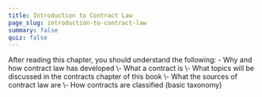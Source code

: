 ```yaml
---
title: Introduction to Contract Law
page_slug: introduction-to-contract-law
summary: false
quiz: false
---
```

<div className="content-chunk" data-subsection-id = "Introduction-to-Contract-Law-13pt">
<Info title="LEARNING OBJECTIVES">After reading this chapter, you should understand the following: - Why and how contract law has developed  
\- What a contract is  
\- What topics will be discussed in the contracts chapter of this book  
\- What the sources of contract law are  
\- How contracts are classified (basic taxonomy)</Info>
</div>
